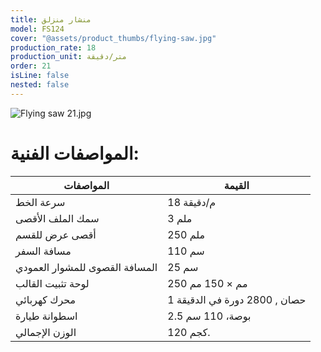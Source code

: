 ```yaml
---
title: منشار منزلق
model: FS124
cover: "@assets/product_thumbs/flying-saw.jpg"
production_rate: 18
production_unit: متر/دقيقة
order: 21
isLine: false
nested: false
---
```



<ProductTabs />

![Flying saw 21.jpg](@assets/article_images/flying-saw/flying-saw-21.jpg)

# **المواصفات الفنية:**

| المواصفات                      | القيمة                        |
| ------------------------------ | ----------------------------- |
| سرعة الخط                      | 18 م/دقيقة                    |
| سمك الملف الأقصى               | 3 ملم                         |
| أقصى عرض للقسم                 | 250 ملم                       |
| مسافة السفر                    | 110 سم                        |
| المسافة القصوى للمشوار العمودي | 25 سم                         |
| لوحة تثبيت القالب              | 250 مم × 150 مم               |
| محرك كهربائي                   | 1 حصان , 2800 دورة في الدقيقة |
| اسطوانة طيارة                  | 2.5 بوصة، 110 سم              |
| الوزن الإجمالي                 | 120 كجم.                      |
